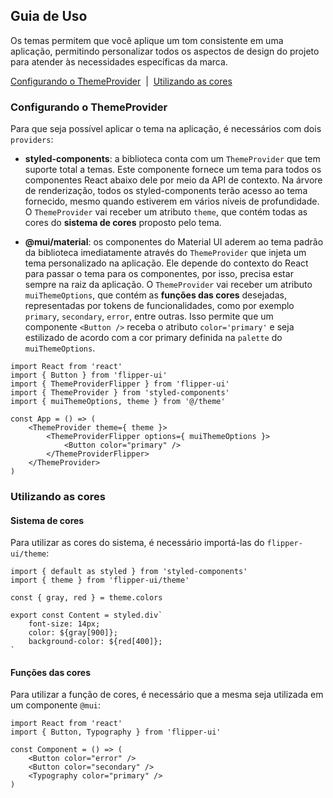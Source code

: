 
<Meta title="Design/Cores/Guia de Uso" />

## Guia de Uso

Os temas permitem que você aplique um tom consistente em uma aplicação, permitindo personalizar todos
os aspectos de design do projeto para atender às necessidades específicas da marca.

[Configurando o ThemeProvider](#configurando-o-themeprovider)
&nbsp;|&nbsp;
[Utilizando as cores](#utilizando-as-cores)

### Configurando o ThemeProvider

Para que seja possível aplicar o tema na aplicação, é necessários com dois `providers`:

- **styled-components**: a biblioteca conta com um `ThemeProvider` que tem suporte total a temas.
Este componente fornece um tema para todos os componentes React abaixo dele por meio da API de contexto.
Na árvore de renderização, todos os styled-components terão acesso ao tema fornecido, mesmo quando estiverem em vários níveis de profundidade.
O `ThemeProvider` vai receber um atributo `theme`, que contém todas as cores do **sistema de cores** proposto pelo tema.

- **@mui/material**: os componentes do Material UI aderem ao tema padrão da biblioteca imediatamente
através do `ThemeProvider` que injeta um tema personalizado na aplicação. Ele depende do contexto do React para
passar o tema para os componentes, por isso, precisa estar sempre na raiz da aplicação. O `ThemeProvider` vai receber um
atributo `muiThemeOptions`, que contém as **funções das cores** desejadas, representadas por tokens de funcionalidades, como
por exemplo `primary`, `secondary`, `error`, entre outras. Isso permite que um componente `<Button />` receba o atributo `color='primary'`
e seja estilizado de acordo com a cor primary definida na `palette` do `muiThemeOptions`.

```tsx
import React from 'react'
import { Button } from 'flipper-ui'
import { ThemeProviderFlipper } from 'flipper-ui'
import { ThemeProvider } from 'styled-components'
import { muiThemeOptions, theme } from '@/theme'

const App = () => (
    <ThemeProvider theme={ theme }>
        <ThemeProviderFlipper options={ muiThemeOptions }>
            <Button color="primary" />
        </ThemeProviderFlipper>
    </ThemeProvider>
)
```

### Utilizando as cores

#### Sistema de cores

Para utilizar as cores do sistema, é necessário importá-las do `flipper-ui/theme`:

```tsx
import { default as styled } from 'styled-components'
import { theme } from 'flipper-ui/theme'

const { gray, red } = theme.colors

export const Content = styled.div`
    font-size: 14px;
    color: ${gray[900]};
    background-color: ${red[400]};
`
```

#### Funções das cores

Para utilizar a função de cores, é necessário que a mesma seja utilizada em um componente `@mui`:

```tsx
import React from 'react'
import { Button, Typography } from 'flipper-ui'

const Component = () => (
    <Button color="error" />
    <Button color="secondary" />
    <Typography color="primary" />
)
```

